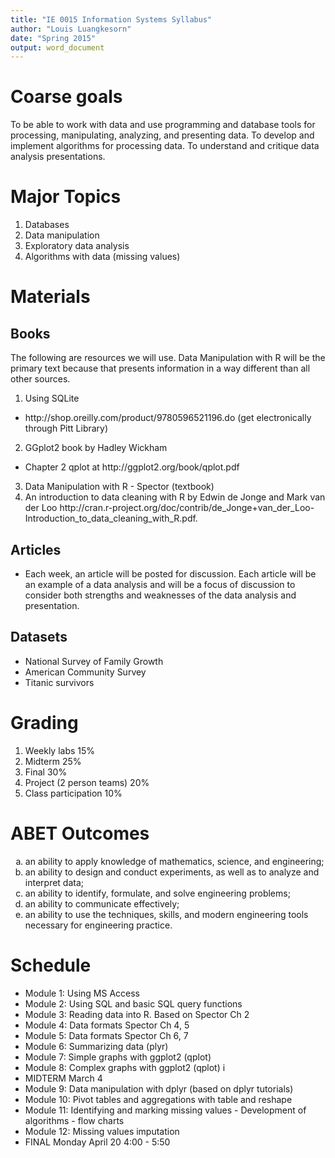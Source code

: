 ```yaml
---
title: "IE 0015 Information Systems Syllabus"
author: "Louis Luangkesorn"
date: "Spring 2015"
output: word_document
---
```


Coarse goals
============

To be able to work with data and use programming and database tools for processing, manipulating, analyzing, and presenting data. To develop and implement algorithms for processing data. To understand and critique data analysis presentations.

Major Topics
==================================

1.  Databases
2.  Data manipulation
3.  Exploratory data analysis
4.  Algorithms with data (missing values)


# Materials

##  Books

The following are resources we will use.  Data Manipulation with R will be the primary text because that presents information in a way different than all other sources.

1.  Using SQLite
  -  http://shop.oreilly.com/product/9780596521196.do (get electronically through Pitt Library)
2.  GGplot2 book by Hadley Wickham
  -  Chapter 2 qplot at http://ggplot2.org/book/qplot.pdf
3.  Data Manipulation with R - Spector (textbook)
4.  An introduction to data cleaning with R by Edwin de Jonge and Mark van der Loo http://cran.r-project.org/doc/contrib/de_Jonge+van_der_Loo-Introduction_to_data_cleaning_with_R.pdf.

##  Articles

-  Each week, an article will be posted for discussion.  Each article will be an example of a data analysis and will be a focus of discussion to consider both strengths and weaknesses of the data analysis and presentation.


## Datasets

-  National Survey of Family Growth
-  American Community Survey
-  Titanic survivors

#  Grading

1.  Weekly labs               15%
2.  Midterm                   25%
3.  Final                     30%
4.  Project (2 person teams)  20%
5.  Class participation       10%

# ABET Outcomes

a. an ability to apply knowledge of mathematics, science, and engineering;
b. an ability to design and conduct experiments, as well as to analyze and interpret data;
e. an ability to identify, formulate, and solve engineering problems;
g. an ability to communicate effectively;
k. an ability to use the techniques, skills, and modern engineering tools necessary for engineering practice.


Schedule
========

- Module 1: Using MS Access
- Module 2: Using SQL and basic SQL query functions
- Module 3: Reading data into R. Based on Spector Ch 2  
- Module 4: Data formats Spector Ch 4, 5
- Module 5: Data formats Spector Ch 6, 7
- Module 6: Summarizing data (plyr) 
- Module 7: Simple graphs with ggplot2 (qplot) 
- Module 8: Complex graphs with ggplot2 (qplot) i
- MIDTERM March 4
- Module 9: Data manipulation with dplyr (based on dplyr tutorials)
- Module 10: Pivot tables and aggregations with table and reshape
- Module 11: Identifying and marking missing values - Development of algorithms - flow charts 
- Module 12: Missing values imputation 
- FINAL Monday April 20 4:00 - 5:50
